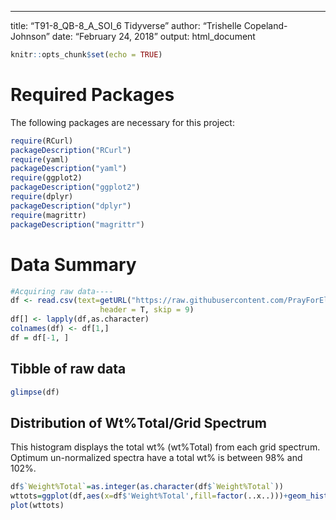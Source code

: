 ---
title: "T91-8_QB-8_A_SOI_6 Tidyverse"
author: "Trishelle Copeland-Johnson"
date: "February 24, 2018"
output: html_document

```r
knitr::opts_chunk$set(echo = TRUE)
```

# Required Packages
The following packages are necessary for this project: 
```r
require(RCurl)
packageDescription("RCurl")
require(yaml)
packageDescription("yaml")
require(ggplot2)
packageDescription("ggplot2")
require(dplyr)
packageDescription("dplyr")
require(magrittr)
packageDescription("magrittr")
```

# Data Summary

```r
#Acquiring raw data----
df <- read.csv(text=getURL("https://raw.githubusercontent.com/PrayForEliza/T91-8_QB-8_A_SOI_6-Tidyverse/master/T91-8_QB-8_A_SOI_6.csv"),
                    header = T, skip = 9) 
df[] <- lapply(df,as.character)
colnames(df) <- df[1,]
df = df[-1, ]

```

## Tibble of raw data

```r
glimpse(df)
```

## Distribution of Wt%Total/Grid Spectrum

This histogram displays the total wt% (wt%Total) from each grid spectrum. Optimum un-normalized spectra have a total wt% is between 98% and 102%.

```r
df$`Weight%Total`=as.integer(as.character(df$`Weight%Total`))
wttots=ggplot(df,aes(x=df$'Weight%Total',fill=factor(..x..)))+geom_histogram(binwidth = 2)
plot(wttots)
```
